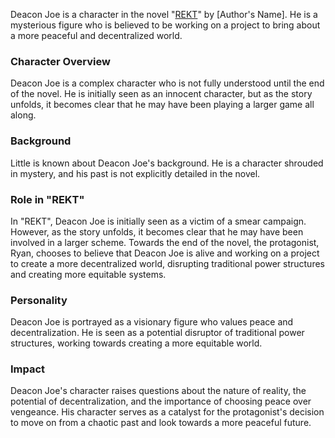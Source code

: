 Deacon Joe is a character in the novel "[REKT](rekt)" by [Author's Name]. He is a mysterious figure who is believed to be working on a project to bring about a more peaceful and decentralized world.

### Character Overview
Deacon Joe is a complex character who is not fully understood until the end of the novel. He is initially seen as an innocent character, but as the story unfolds, it becomes clear that he may have been playing a larger game all along.

### Background
Little is known about Deacon Joe's background. He is a character shrouded in mystery, and his past is not explicitly detailed in the novel.

### Role in "REKT"
In "REKT", Deacon Joe is initially seen as a victim of a smear campaign. However, as the story unfolds, it becomes clear that he may have been involved in a larger scheme. Towards the end of the novel, the protagonist, Ryan, chooses to believe that Deacon Joe is alive and working on a project to create a more decentralized world, disrupting traditional power structures and creating more equitable systems.

### Personality
Deacon Joe is portrayed as a visionary figure who values peace and decentralization. He is seen as a potential disruptor of traditional power structures, working towards creating a more equitable world.

### Impact
Deacon Joe's character raises questions about the nature of reality, the potential of decentralization, and the importance of choosing peace over vengeance. His character serves as a catalyst for the protagonist's decision to move on from a chaotic past and look towards a more peaceful future.
